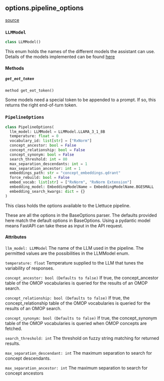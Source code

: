 ## options.pipeline_options
[source](https://github.com/Health-Informatics-UoN/lettuce/tree/main/Lettuce/options/pipeline_options.py)
### `LLMModel`
```python
class LLMModel()
```

This enum holds the names of the different models the assistant can use.
Details of the models implemented can be found [here](/api_reference/components/models)

#### Methods

##### `get_eot_token`

```python
method get_eot_token()
```

Some models need a special token to be appended to a prompt. If so, this returns the right end-of-turn token.

### `PipelineOptions`
```python
class PipelineOptions(
  llm_model: LLMModel = LLMModel.LLAMA_3_1_8B
  temperature: float = 0
  vocabulary_id: list[str] = ["RxNorm"]
  concept_ancestor: bool = False
  concept_relationship: bool = False
  concept_synonym: bool = False
  search_threshold: int = 80
  max_separation_descendants: int = 1
  max_separation_ancestor: int = 1
  embeddings_path: str = "concept_embeddings.qdrant"
  force_rebuild: bool = False
  embed_vocab: list[str] = ["RxNorm", "RxNorm Extension"]
  embedding_model: EmbeddingModelName = EmbeddingModelName.BGESMALL
  embedding_search_kwargs: dict = {}
)
```

This class holds the options available to the
Llettuce pipeline.

These are all the options in the BaseOptions parser.
The defaults provided here match the default options in
BaseOptions. Using a pydantic model means FastAPI
can take these as input in the API request.

#### Attributes
`llm_model: LLMModel`
    The name of the LLM used in the pipeline. The permitted
    values are the possibilities in the LLMModel enum.

`temperature: float`
    Temperature supplied to the LLM that tunes the
    variability of responses.

`concept_ancestor: bool (Defaults to false)`
    If true, the concept_ancestor table of the OMOP vocabularies
    is queried for the results of an OMOP search.

`concept_relationship: bool (Defaults to false)`
    If true, the concept_relationship table of the OMOP vocabularies
    is queried for the results of an OMOP search.

`concept_synonym: bool (Defaults to false)`
    If true, the concept_synonym table of the OMOP vocabularies
    is queried when OMOP concepts are fetched.

`search_threshold: int`
    The threshold on fuzzy string matching for returned results.

`max_separation_descendant: int`
    The maximum separation to search for concept descendants.

`max_separation_ancestor: int`
    The maximum separation to search for concept ancestors
